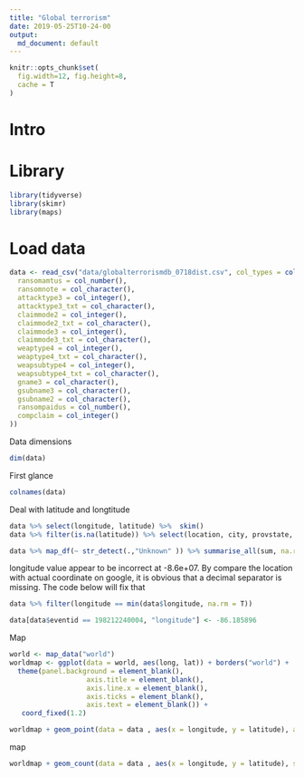 ```yaml
---
title: "Global terrorism"
date: 2019-05-25T10-24-00
output: 
  md_document: default
---
```


```r
knitr::opts_chunk$set(
  fig.width=12, fig.height=8,
  cache = T
)

```

# Intro

# Library

```r
library(tidyverse)
library(skimr)
library(maps)
```

# Load data

```r
data <- read_csv("data/globalterrorismdb_0718dist.csv", col_types = cols(
  ransomamtus = col_number(),
  ransomnote = col_character(),
  attacktype3 = col_integer(),
  attacktype3_txt = col_character(),
  claimmode2 = col_integer(),
  claimmode2_txt = col_character(),
  claimmode3 = col_integer(),
  claimmode3_txt = col_character(),
  weaptype4 = col_integer(),
  weaptype4_txt = col_character(),
  weapsubtype4 = col_integer(),
  weapsubtype4_txt = col_character(),
  gname3 = col_character(),
  gsubname3 = col_character(),
  gsubname2 = col_character(),
  ransompaidus = col_number(),
  compclaim = col_integer()
))
```

Data dimensions

```r
dim(data)
```

First glance

```r
colnames(data)
```


Deal with latitude and longtitude
```r
data %>% select(longitude, latitude) %>%  skim()
data %>% filter(is.na(latitude)) %>% select(location, city, provstate, country_txt, specificity) %>% filter(is.na(specificity))

data %>% map_df(~ str_detect(.,"Unknown" )) %>% summarise_all(sum, na.rm = TRUE)
```

longitude value appear to be incorrect at -8.6e+07. By compare the location with actual coordinate on google, it is obvious that a decimal separator is missing. The code below will fix that

```r
data %>% filter(longitude == min(data$longitude, na.rm = T))

data[data$eventid == 198212240004, "longitude"] <- -86.185896

```


Map

```r
world <- map_data("world")
worldmap <- ggplot(data = world, aes(long, lat)) + borders("world") +
  theme(panel.background = element_blank(),
                   axis.title = element_blank(),
                   axis.line.x = element_blank(),
                   axis.ticks = element_blank(),
                   axis.text = element_blank()) +
   coord_fixed(1.2)

worldmap + geom_point(data = data , aes(x = longitude, y = latitude), alpha = 0.1, size = 0.5)

```

map

```r
worldmap + geom_count(data = data , aes(x = longitude, y = latitude), size = 0.5)
```



